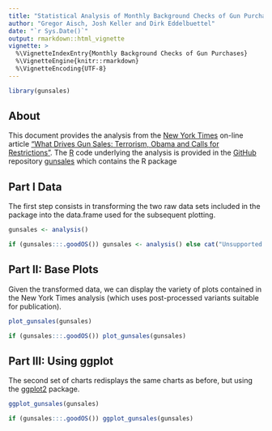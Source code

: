 ```yaml
---
title: "Statistical Analysis of Monthly Background Checks of Gun Purchases"
author: "Gregor Aisch, Josh Keller and Dirk Eddelbuettel"
date: "`r Sys.Date()`"
output: rmarkdown::html_vignette
vignette: >
  %\VignetteIndexEntry{Monthly Background Checks of Gun Purchases}
  %\VignetteEngine{knitr::rmarkdown}
  %\VignetteEncoding{UTF-8}
---
```


```r
library(gunsales)
```

## About

This document provides the analysis from the [New York Times](http://www.nytimes.com) 
on-line article ["What Drives Gun Sales: Terrorism, Obama and Calls for Restrictions"](http://www.nytimes.com/interactive/2015/12/10/us/gun-sales-terrorism-obama-restrictions.html?). The [R](https://www.r-project.org) code underlying the analysis is provided
in the [GitHub](http://www.github.com) repository [gunsales](https://github.com/NYTimes/gunsales) which contains the R package 


## Part I Data

The first step consists in transforming the two raw data sets included in the
package into the data.frame used for the subsequent plotting.

```r
gunsales <- analysis()
```

```r
if (gunsales:::.goodOS()) gunsales <- analysis() else cat("Unsupported platform -- no plots below.")
```

## Part II: Base Plots

Given the transformed data, we can display the variety of plots contained in
the New York Times analysis (which uses post-processed variants suitable for
publication).

```r
plot_gunsales(gunsales)
```

```r
if (gunsales:::.goodOS()) plot_gunsales(gunsales)
```

## Part III: Using ggplot

The second set of charts redisplays the same charts as before, but using the
[ggplot2](https://cran.r-project.org/package=ggplot2) package.

```r
ggplot_gunsales(gunsales)
```

```r
if (gunsales:::.goodOS()) ggplot_gunsales(gunsales)
```
